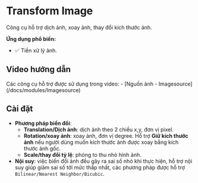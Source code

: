 # Transform Image

Công cụ hỗ trợ dịch ảnh, xoay ảnh, thay đổi kích thước ảnh.

**Ứng dụng phổ biến:**
- :white_check_mark: Tiền xử lý ảnh.

## Video hướng dẫn
<VideoPlayer url='/videos/transform_image/transform_image.mp4' youtubeUrl='https://www.youtube.com/watch?v=p_MLqY6A62U' />
Các công cụ hỗ trợ được sử dụng trong video:
-   [Nguồn ảnh - Imagesource](/docs/modules/Imagesource)

## Cài đặt

-   **Phương pháp biến đổi**:
    -   **Translation/Dịch ảnh**: dịch ảnh theo 2 chiều x,y, đơn vị pixel.
    -   **Rotation/xoay ảnh**: xoay ảnh, đơn vị degree. Hỗ trợ **Giữ kích thước ảnh** nếu người dùng muốn kích thước ảnh được xoay bằng kích thước ảnh gốc.
    -   **Scale/thay đổi tỷ lệ**: phóng to thu nhỏ hình ảnh.
-   **Nội suy**: việc biến đổi ảnh đều gây ra sai số nhỏ khi thực hiện, hỗ trợ nội suy giúp giảm sai số tới mức thấp nhất, các phương pháp được hỗ trợ `Bilinear/Nearest Neighbor/Bicubic`.